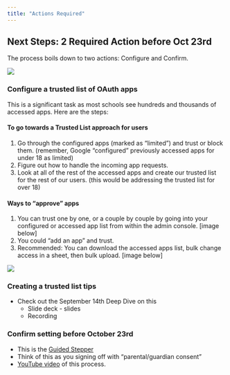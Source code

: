 ```yaml
---
title: "Actions Required"
---
```


## Next Steps: 2 Required Action before Oct 23rd

The process boils down to two actions: Configure and Confirm.

[![](images/2actions.png)]{fig-alt="two blocks saying configure and confirm"}

### Configure a trusted list of OAuth apps

This is a significant task as most schools see hundreds and thousands of accessed apps. Here are the steps:

#### To go towards a Trusted List approach for users

1. Go through the configured apps (marked as “limited”) and trust or block them. (remember, Google “configured” previously accessed apps for under 18 as limited)
2. Figure out how to handle the incoming app requests.
3. Look at all of the rest of the accessed apps and create our trusted list for the rest of our users. (this would be addressing the trusted list for over 18)
  
#### Ways to “approve” apps

1. You can trust one by one, or a couple by couple by going into your configured or accessed app list from within the admin console. [image below]
2. You could “add an app” and trust.
3. Recommended: You can download the accessed apps list, bulk change access in a sheet, then bulk upload. [image below]

[![](images/approve.png)]{fig-alt="workflow of approving apps"}

### Creating a trusted list tips

* Check out the September 14th Deep Dive on this
   * Slide deck - slides
  * Recording 

### Confirm setting before October 23rd

* This is the [Guided Stepper](https://admin.google.com/u/0/ac/owl/reviewapps/intro?hl=en)
* Think of this as you signing off with “parental/guardian consent”
* [YouTube video](https://www.youtube.com/watch?v=jAlmZ_lwr_Q&t=2s) of this process.